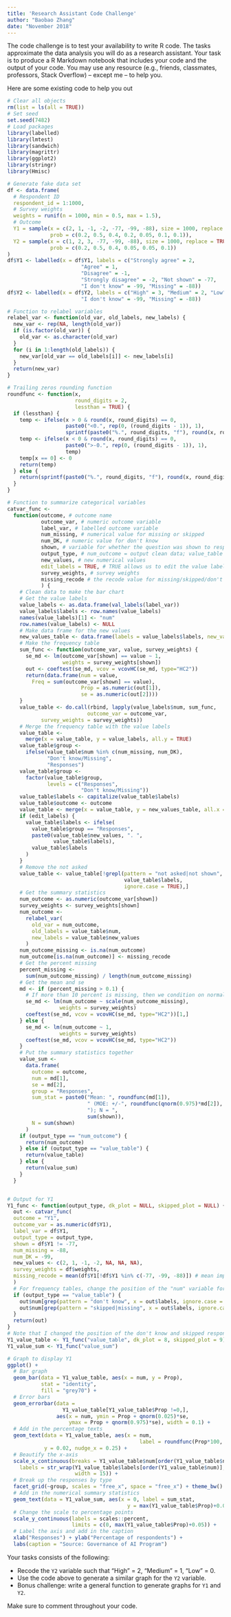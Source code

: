 ```yaml
---
title: 'Research Assistant Code Challenge'
author: "Baobao Zhang"
date: "November 2018"
---
```


The code challenge is to test your availability to write R code. The tasks approximate the data analysis you will do as a research assistant. Your task is to produce a R Markdown notebook that includes your code and the output of your code. You may use any resource (e.g., friends, classmates, professors, Stack Overflow) -- except me -- to help you.

Here are some existing code to help you out

```r
# Clear all objects
rm(list = ls(all = TRUE))
# Set seed
set.seed(7482)
# Load packages
library(labelled)
library(lmtest)
library(sandwich)
library(magrittr)
library(ggplot2)
library(stringr)
library(Hmisc)

# Generate fake data set
df <- data.frame(
  # Respondent ID
  respondent_id = 1:1000,
  # Survey weights
  weights = runif(n = 1000, min = 0.5, max = 1.5),
  # Outcome
  Y1 = sample(x = c(2, 1, -1, -2, -77, -99, -88), size = 1000, replace = TRUE, 
              prob = c(0.2, 0.5, 0.4, 0.2, 0.05, 0.1, 0.1)),
  Y2 = sample(x = c(1, 2, 3, -77, -99, -88), size = 1000, replace = TRUE, 
              prob = c(0.2, 0.5, 0.4, 0.05, 0.05, 0.1))
)
df$Y1 <- labelled(x = df$Y1, labels = c("Strongly agree" = 2, 
                        "Agree" = 1, 
                        "Disagree" = -1, 
                        "Strongly disagree" = -2, "Not shown" = -77, 
                        "I don't know" = -99, "Missing" = -88))
df$Y2 <- labelled(x = df$Y2, labels = c("High" = 3, "Medium" = 2, "Low" = 1, "Not shown" = -77, 
                        "I don't know" = -99, "Missing" = -88))

# Function to relabel variables
relabel_var <- function(old_var, old_labels, new_labels) {
  new_var <- rep(NA, length(old_var))
  if (is.factor(old_var)) {
    old_var <- as.character(old_var)
  }
  for (i in 1:length(old_labels)) {
    new_var[old_var == old_labels[i]] <- new_labels[i]
  }
  return(new_var)
}

# Trailing zeros rounding function
roundfunc <- function(x,
                      round_digits = 2,
                      lessthan = TRUE) {
  if (lessthan) {
    temp <- ifelse(x > 0 & round(x, round_digits) == 0,
                   paste0("<0.", rep(0, (round_digits - 1)), 1),
                   sprintf(paste0("%.", round_digits, "f"), round(x, round_digits)))
    temp <- ifelse(x < 0 & round(x, round_digits) == 0,
                   paste0(">-0.", rep(0, (round_digits - 1)), 1),
                   temp)
    temp[x == 0] <- 0
    return(temp)
  } else {
    return(sprintf(paste0("%.", round_digits, "f"), round(x, round_digits)))
  }
}

# Function to summarize categorical variables
catvar_func <-
  function(outcome, # outcome name
           outcome_var, # numeric outcome variable
           label_var, # labelled outcome variable 
           num_missing, # numerical value for missing or skipped
           num_DK, # numeric value for don't know
           shown, # variable for whether the question was shown to respondents
           output_type, # num_outcome = output clean data; value_table = frequency table; value_sum = mean/SE/N
           new_values, # new numerical values
           edit_labels = TRUE, # TRUE allows us to edit the value labels
           survey_weights, # survey weights
           missing_recode # the recode value for missing/skipped/don't know responses 
           ) {
    # Clean data to make the bar chart
    # Get the value labels
    value_labels <- as.data.frame(val_labels(label_var))
    value_labels$labels <- row.names(value_labels)
    names(value_labels)[1] <- "num"
    row.names(value_labels) <- NULL
    # Make data frame for the new values
    new_values_table <- data.frame(labels = value_labels$labels, new_values = new_values)
    # Make the frequency table
    sum_func <- function(outcome_var, value, survey_weights) {
      se_md <- lm(outcome_var[shown] == value ~ 1, 
                  weights = survey_weights[shown])
      out <- coeftest(se_md, vcov = vcovHC(se_md, type="HC2"))
      return(data.frame(num = value, 
        Freq = sum(outcome_var[shown] == value),
                        Prop = as.numeric(out[1]), 
                        se = as.numeric(out[2])))
    }
    value_table <- do.call(rbind, lapply(value_labels$num, sum_func,
                          outcome_var = outcome_var,
           survey_weights = survey_weights))
    # Merge the frequency table with the value labels
    value_table <-
      merge(x = value_table, y = value_labels, all.y = TRUE)
    value_table$group <-
      ifelse(value_table$num %in% c(num_missing, num_DK),
             "Don't know/Missing",
             "Responses")
    value_table$group <-
      factor(value_table$group,
             levels = c("Responses",
                        "Don't know/Missing"))
    value_table$labels <- capitalize(value_table$labels)
    value_table$outcome <- outcome
    value_table <- merge(x = value_table, y = new_values_table, all.x = TRUE)
    if (edit_labels) {
      value_table$labels <- ifelse(
        value_table$group == "Responses",
        paste0(value_table$new_values, ". ",
               value_table$labels),
        value_table$labels
      )
    }
    # Remove the not asked
    value_table <- value_table[!grepl(pattern = "not asked|not shown", 
                                      value_table$labels, 
                                      ignore.case = TRUE),]
    # Get the summary statistics
    num_outcome <- as.numeric(outcome_var[shown])
    survey_weights <- survey_weights[shown]
    num_outcome <-
      relabel_var(
        old_var = num_outcome,
        old_labels = value_table$num,
        new_labels = value_table$new_values
      )
    num_outcome_missing <- is.na(num_outcome)
    num_outcome[is.na(num_outcome)] <- missing_recode
    # Get the percent missing
    percent_missing <-
      sum(num_outcome_missing) / length(num_outcome_missing)
    # Get the mean and se
    md <- if (percent_missing > 0.1) {
      # If more than 10 percent is missing, then we condition on normalized dummy variable for missingness
      se_md <- lm(num_outcome ~ scale(num_outcome_missing),
                 weights = survey_weights)
      coeftest(se_md, vcov = vcovHC(se_md, type="HC2"))[1,]
    } else {
      se_md <- lm(num_outcome ~ 1,
                 weights = survey_weights)
      coeftest(se_md, vcov = vcovHC(se_md, type="HC2"))
    }
    # Put the summary statistics together
    value_sum <-
      data.frame(
        outcome = outcome,
        num = md[1],
        se = md[2],
        group = "Responses",
        sum_stat = paste0("Mean: ", roundfunc(md[1]), 
                          " (MOE: +/-", roundfunc(qnorm(0.975)*md[2]),
                          "); N = ",
                          sum(shown)),
        N = sum(shown)
      )
    if (output_type == "num_outcome") {
      return(num_outcome)
    } else if (output_type == "value_table") {
      return(value_table)
    } else {
      return(value_sum)
    }
  }


# Output for Y1
Y1_func <- function(output_type, dk_plot = NULL, skipped_plot = NULL) {
  out <- catvar_func(
  outcome = "Y1",
  outcome_var = as.numeric(df$Y1),
  label_var = df$Y1,
  output_type = output_type,
  shown = df$Y1 != -77,
  num_missing = -88,
  num_DK = -99,
  new_values <- c(2, 1, -1, -2, NA, NA, NA),
  survey_weights = df$weights, 
  missing_recode = mean(df$Y1[!df$Y1 %in% c(-77, -99, -88)]) # mean impute the don't know and missings
  )  
  # For frequency tables, change the position of the "num" variable for plotting 
  if (output_type == "value_table") {
    out$num[grep(pattern = "don't know", x = out$labels, ignore.case = TRUE)] <- dk_plot
    out$num[grep(pattern = "skipped|missing", x = out$labels, ignore.case = TRUE)] <- skipped_plot
  }
  return(out)
}
# Note that I changed the position of the don't know and skipped responses
Y1_value_table <- Y1_func("value_table", dk_plot = 8, skipped_plot = 9) 
Y1_value_sum <- Y1_func("value_sum")

# Graph to display Y1
ggplot() +
  # Bar graph
  geom_bar(data = Y1_value_table, aes(x = num, y = Prop), 
           stat = "identity",
           fill = "grey70") +
  # Error bars
  geom_errorbar(data = 
                  Y1_value_table[Y1_value_table$Prop !=0,], 
                aes(x = num, ymin = Prop + qnorm(0.025)*se,
                    ymax = Prop + qnorm(0.975)*se), width = 0.1) +
  # Add in the percentage texts
  geom_text(data = Y1_value_table, aes(x = num, 
                                           label = roundfunc(Prop*100, 0)), 
            y = 0.02, nudge_x = 0.25) +
  # Beautify the x-axis
  scale_x_continuous(breaks = Y1_value_table$num[order(Y1_value_table$num)],
    labels = str_wrap(Y1_value_table$labels[order(Y1_value_table$num)], 
                      width = 15)) +
  # Break up the responses by type
  facet_grid(~group, scales = "free_x", space = "free_x") + theme_bw() +
  # Add in the numerical summary statistics
  geom_text(data = Y1_value_sum, aes(x = 0, label = sum_stat,
                                       y = max(Y1_value_table$Prop)+0.05)) +
  # Change the scale to percentage points
  scale_y_continuous(labels = scales::percent, 
                     limits = c(0, max(Y1_value_table$Prop)+0.05)) +
  # Label the axis and add in the caption 
  xlab("Responses") + ylab("Percentage of respondents") + 
  labs(caption = "Source: Governance of AI Program")
```

Your tasks consists of the following:

- Recode the `Y2` variable such that "High" = 2, "Medium" = 1, "Low" = 0.
- Use the code above to generate a similar graph for the `Y2` variable.
- Bonus challenge: write a general function to generate graphs for `Y1` and `Y2`.

Make sure to comment throughout your code. 


